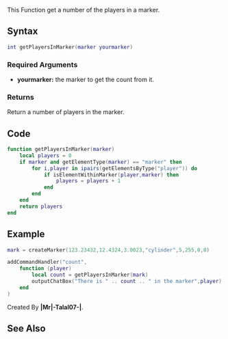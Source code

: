 {{Useful Function}}
<lowercasetitle></lowercasetitle>

This Function get a number of the players in a marker.

==Syntax==
<syntaxhighlight lang="lua">int getPlayersInMarker(marker yourmarker)</syntaxhighlight>

===Required Arguments===
*'''yourmarker:''' the marker to get the count from it.

===Returns===
Return a number of players in the marker.

==Code==
<section name="Function source" class="server" show="true">
<syntaxhighlight lang="lua">
function getPlayersInMarker(marker)
	local players = 0
	if marker and getElementType(marker) == "marker" then
		for i,player in ipairs(getElementsByType("player")) do
			if isElementWithinMarker(player,marker) then
				players = players + 1
			end
		end
	end
	return players
end
</syntaxhighlight>
</section>

==Example==
<section name="Example" class="server" show="true">
<syntaxhighlight lang="lua">
mark = createMarker(123.23432,12.4324,3.0023,"cylinder",5,255,0,0)

addCommandHandler("count",
	function (player)
		local count = getPlayersInMarker(mark)
		outputChatBox("There is " .. count .. " in the marker",player)
	end
)
</syntaxhighlight>
</section>


Created By '''|Mr|-Talal07-|'''.


==See Also==
{{Useful_Functions}}